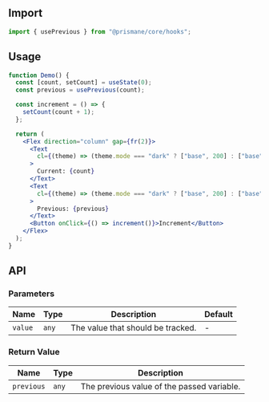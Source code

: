## Import

```js
import { usePrevious } from "@prismane/core/hooks";
```

## Usage

```jsx
function Demo() {
  const [count, setCount] = useState(0);
  const previous = usePrevious(count);

  const increment = () => {
    setCount(count + 1);
  };

  return (
    <Flex direction="column" gap={fr(2)}>
      <Text
        cl={(theme) => (theme.mode === "dark" ? ["base", 200] : ["base", 700])}
      >
        Current: {count}
      </Text>
      <Text
        cl={(theme) => (theme.mode === "dark" ? ["base", 200] : ["base", 700])}
      >
        Previous: {previous}
      </Text>
      <Button onClick={() => increment()}>Increment</Button>
    </Flex>
  );
}
```

## API

### Parameters

| Name    | Type  | Description                       | Default |
| ------- | ----- | --------------------------------- | ------- |
| `value` | `any` | The value that should be tracked. | -       |

### Return Value

| Name       | Type  | Description                                |
| ---------- | ----- | ------------------------------------------ |
| `previous` | `any` | The previous value of the passed variable. |
